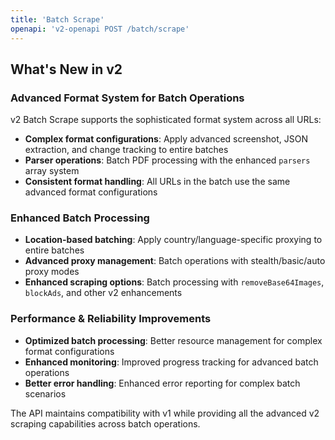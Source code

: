 ```yaml
---
title: 'Batch Scrape'
openapi: 'v2-openapi POST /batch/scrape'
---
```


## What's New in v2

### Advanced Format System for Batch Operations
v2 Batch Scrape supports the sophisticated format system across all URLs:

- **Complex format configurations**: Apply advanced screenshot, JSON extraction, and change tracking to entire batches
- **Parser operations**: Batch PDF processing with the enhanced `parsers` array system
- **Consistent format handling**: All URLs in the batch use the same advanced format configurations

### Enhanced Batch Processing
- **Location-based batching**: Apply country/language-specific proxying to entire batches
- **Advanced proxy management**: Batch operations with stealth/basic/auto proxy modes
- **Enhanced scraping options**: Batch processing with `removeBase64Images`, `blockAds`, and other v2 enhancements

### Performance & Reliability Improvements
- **Optimized batch processing**: Better resource management for complex format configurations
- **Enhanced monitoring**: Improved progress tracking for advanced batch operations
- **Better error handling**: Enhanced error reporting for complex batch scenarios

The API maintains compatibility with v1 while providing all the advanced v2 scraping capabilities across batch operations.
